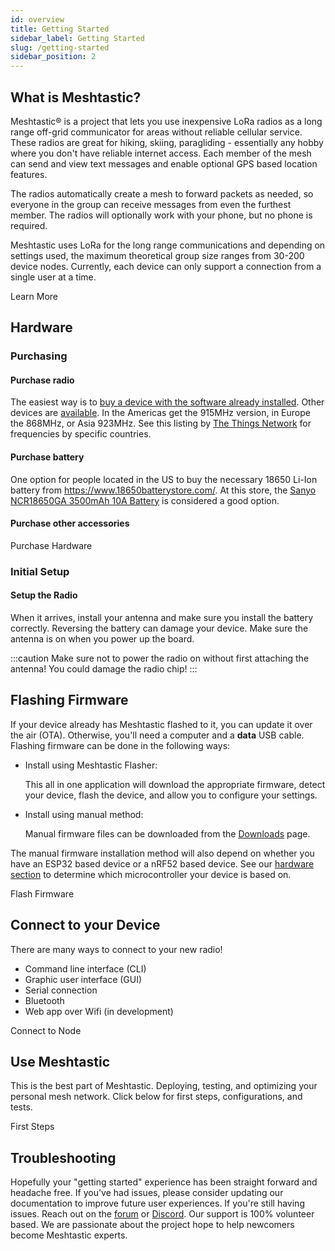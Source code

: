 ```yaml
---
id: overview
title: Getting Started
sidebar_label: Getting Started
slug: /getting-started
sidebar_position: 2
---
```



## What is Meshtastic?

Meshtastic® is a project that lets you use inexpensive LoRa radios as a long range off-grid communicator for areas without reliable cellular service. These radios are great for hiking, skiing, paragliding - essentially any hobby where you don't have reliable internet access. Each member of the mesh can send and view text messages and enable optional GPS based location features.

The radios automatically create a mesh to forward packets as needed, so everyone in the group can receive messages from even the furthest member. The radios will optionally work with your phone, but no phone is required.

Meshtastic uses LoRa for the long range communications and depending on settings used, the maximum theoretical group size ranges from 30-200 device nodes. Currently, each device can only support a connection from a single user at a time.

<div className="indexCtasBody">
  <Link
    className={'button button--outline  button--lg cta--button'}
    to={'/docs/about'}
  >
    Learn More
  </Link>
</div>

## Hardware

### Purchasing

#### Purchase radio

The easiest way is to [buy a device with the software already installed](https://www.aliexpress.com/item/4001178678568.html). Other devices are [available](/docs/hardware/supported/tbeam). In the Americas get the 915MHz version, in Europe the 868MHz, or Asia 923MHz. See this listing by [The Things Network](https://www.thethingsnetwork.org/docs/lorawan/frequencies-by-country.html) for frequencies by specific countries.

#### Purchase battery

One option for people located in the US to buy the necessary 18650 Li-Ion battery from https://www.18650batterystore.com/. At this store, the [Sanyo NCR18650GA 3500mAh 10A Battery](https://www.18650batterystore.com/collections/featured-products/products/sanyo-ncr18650ga) is considered a good option.

#### Purchase other accessories

<div className="indexCtasBody">
  <Link
    className={'button button--outline  button--lg cta--button'}
    to={'/docs/hardware'}
  >
    Purchase Hardware
  </Link>
</div>

### Initial Setup

#### Setup the Radio

When it arrives, install your antenna and make sure you install the battery correctly. Reversing the battery can damage your device. Make sure the antenna is on when you power up the board.

:::caution
Make sure not to power the radio on without first attaching the antenna! You could damage the radio chip!
:::

## Flashing Firmware

If your device already has Meshtastic flashed to it, you can update it over the air (OTA). Otherwise, you'll need a computer and a **data** USB cable. Flashing firmware can be done in the following ways:

- Install using Meshtastic Flasher:

  This all in one application will download the appropriate firmware, detect your device, flash the device, and allow you to configure your settings.

- Install using manual method:

  Manual firmware files can be downloaded from the [Downloads](/downloads) page.

The manual firmware installation method will also depend on whether you have an ESP32 based device or a nRF52 based device. See our [hardware section](/docs/hardware) to determine which microcontroller your device is based on.

<div className="indexCtasBody">
  <Link
    className={'button button--outline  button--lg cta--button'}
    to={'/docs/getting-started/flashing-firmware'}
  >
    Flash Firmware
  </Link>
</div>

## Connect to your Device

There are many ways to connect to your new radio!

- Command line interface (CLI)
- Graphic user interface (GUI)
- Serial connection
- Bluetooth
- Web app over Wifi (in development)

<div className="indexCtasBody">
  <Link
    className={'button button--outline  button--lg cta--button'}
    to={'/docs/getting-started/first-steps/clients'}
  >
    Connect to Node
  </Link>
</div>

## Use Meshtastic

This is the best part of Meshtastic. Deploying, testing, and optimizing your personal mesh network. Click below for first steps, configurations, and tests.

<div className="indexCtasBody">
  <Link
    className={'button button--outline  button--lg cta--button'}
    to={'/docs/getting-started/first-steps'}
  >
    First Steps
  </Link>
</div>

## Troubleshooting

Hopefully your "getting started" experience has been straight forward and headache free. If you've had issues, please consider updating our documentation to improve future user experiences. If you're still having issues. Reach out on the [forum](https://meshtastic.discourse.group) or [Discord](https://discord.gg/ktMAKGBnBs). Our support is 100% volunteer based. We are passionate about the project hope to help newcomers become Meshtastic experts.
